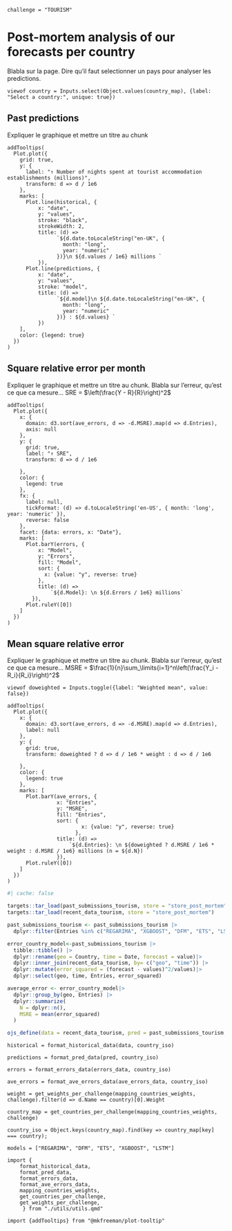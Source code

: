 ```ojs
challenge = "TOURISM"
```

# Post-mortem analysis of our forecasts per country

Blabla sur la page. Dire qu'il faut selectionner un pays pour analyser les predictions.

```ojs
viewof country = Inputs.select(Object.values(country_map), {label: "Select a country:", unique: true})
```

## Past predictions 

Expliquer le graphique et mettre un titre au chunk
```ojs
addTooltips(
  Plot.plot({
    grid: true,
    y: {
      label: "↑ Number of nights spent at tourist accommodation establishments (millions)",
      transform: d => d / 1e6
    },  
    marks: [
      Plot.line(historical, {
          x: "date", 
          y: "values", 
          stroke: "black",
          strokeWidth: 2,
          title: (d) =>
                `${d.date.toLocaleString("en-UK", {
                  month: "long",
                  year: "numeric"
                })}\n ${d.values / 1e6} millions `
          }),
      Plot.line(predictions, {
          x: "date", 
          y: "values",
          stroke: "model",
          title: (d) =>
                `${d.model}\n ${d.date.toLocaleString("en-UK", {
                  month: "long",
                  year: "numeric"
                })} : ${d.values} `
          })
    ],
    color: {legend: true}
  })
)
```

## Square relative error per month

Expliquer le graphique et mettre un titre au chunk. Blabla sur l'erreur, qu'est ce que ca mesure...
SRE = $\left(\frac{Y - R}{R}\right)^2$

```ojs
addTooltips(
  Plot.plot({
    x: {
      domain: d3.sort(ave_errors, d => -d.MSRE).map(d => d.Entries),
      axis: null
    },
    y: {
      grid: true,
      label: "↑ SRE",
      transform: d => d / 1e6

    },
    color: {
      legend: true
    },
    fx: {
      label: null,
      tickFormat: (d) => d.toLocaleString('en-US', { month: 'long', year: 'numeric' }),    
      reverse: false
    },
    facet: {data: errors, x: "Date"},
    marks: [
      Plot.barY(errors, {
          x: "Model", 
          y: "Errors", 
          fill: "Model",
          sort: {
            x: {value: "y", reverse: true}
          },
          title: (d) =>
              `${d.Model}: \n ${d.Errors / 1e6} millions`
        }),
      Plot.ruleY([0])
    ]
  })
)
```

## Mean square relative error

Expliquer le graphique et mettre un titre au chunk. Blabla sur l'erreur, qu'est ce que ca mesure...
MSRE = $\frac{1}{n}\sum_\limits{i=1}^n\left(\frac{Y_i - R_i}{R_i}\right)^2$

```ojs
viewof doweighted = Inputs.toggle({label: "Weighted mean", value: false})
```

```ojs
addTooltips(
  Plot.plot({
    x: {
      domain: d3.sort(ave_errors, d => -d.MSRE).map(d => d.Entries),
      label: null
    },
    y: {
      grid: true,
      transform: doweighted ? d => d / 1e6 * weight : d => d / 1e6

    },
    color: {
      legend: true
    },
    marks: [
      Plot.barY(ave_errors, {
                x: "Entries", 
                y: "MSRE",
                fill: "Entries",
                sort: {
                        x: {value: "y", reverse: true}
                      },
                title: (d) =>
                    `${d.Entries}: \n ${doweighted ? d.MSRE / 1e6 * weight : d.MSRE / 1e6} millions (n = ${d.N}) `
                }),
      Plot.ruleY([0])
    ]
  })
)
```

<!-- DATA -->

```r
#| cache: false

targets::tar_load(past_submissions_tourism, store = "store_post_mortem")
targets::tar_load(recent_data_tourism, store = "store_post_mortem")

past_submissions_tourism <- past_submissions_tourism |>
  dplyr::filter(Entries %in% c("REGARIMA", "XGBOOST", "DFM", "ETS", "LSTM"))

error_country_model<-past_submissions_tourism |>
  tibble::tibble() |> 
  dplyr::rename(geo = Country, time = Date, forecast = value)|>
  dplyr::inner_join(recent_data_tourism, by= c("geo", "time")) |>
  dplyr::mutate(error_squared = (forecast - values)^2/values)|>
  dplyr::select(geo, time, Entries, error_squared)

average_error <- error_country_model|>
  dplyr::group_by(geo, Entries) |>
  dplyr::summarize(
    N = dplyr::n(),
    MSRE = mean(error_squared)
  )

ojs_define(data = recent_data_tourism, pred = past_submissions_tourism, errors_data = error_country_model, ave_errors_data = average_error)
```

```ojs
historical = format_historical_data(data, country_iso)
```

```ojs
predictions = format_pred_data(pred, country_iso)
```

```ojs
errors = format_errors_data(errors_data, country_iso)
```

```ojs
ave_errors = format_ave_errors_data(ave_errors_data, country_iso)
```

<!-- HELPERS -->

```ojs
weight = get_weights_per_challenge(mapping_countries_weights, challenge).filter(d => d.Name == country)[0].Weight
```

```ojs
country_map = get_countries_per_challenge(mapping_countries_weights, challenge)
```

```ojs
country_iso = Object.keys(country_map).find(key => country_map[key] === country);
```

```ojs
models = ["REGARIMA", "DFM", "ETS", "XGBOOST", "LSTM"]
```

<!-- DEPENDENCIES -->

```ojs
import { 
    format_historical_data,
    format_pred_data,
    format_errors_data,
    format_ave_errors_data,
    mapping_countries_weights,
    get_countries_per_challenge,
    get_weights_per_challenge,
     } from "./utils/utils.qmd"

```


```ojs
import {addTooltips} from "@mkfreeman/plot-tooltip"
```
